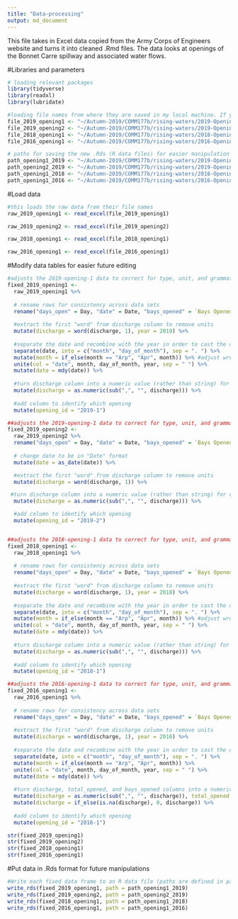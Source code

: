 ```yaml
---
title: "Data-processing"
output: md_document
---
```


This file takes in Excel data copied from the Army Corps of Engineers website and turns it into cleaned .Rmd files. The data looks at openings of the Bonnet Carre spillway and associated water flows.

#Libraries and parameters
```r
# loading relevant packages
library(tidyverse)
library(readxl)
library(lubridate)
```

```r
#loading file names from where they are saved in my local machine. If you want this code to run on your local machine, you must either: 1. create the exact following file structure under your Home, and clone the git repository to that directory, or 2. change each of these file names when running the program on your local machine.
file_2019_opening1 <- "~/Autumn-2019/COMM177b/rising-waters/2019-Opening1.xlsx"
file_2019_opening2 <- "~/Autumn-2019/COMM177b/rising-waters/2019-Opening2.xlsx"
file_2018_opening1 <- "~/Autumn-2019/COMM177b/rising-waters/2018-Opening1.xlsx"
file_2016_opening1 <- "~/Autumn-2019/COMM177b/rising-waters/2016-Opening1.xlsx"

# paths for saving the new .Rds (R data files) for easier manipulation
path_opening1_2019 <- "~/Autumn-2019/COMM177b/rising-waters/2019-Opening1.Rds"
path_opening2_2019 <- "~/Autumn-2019/COMM177b/rising-waters/2019-Opening2.Rds"
path_opening1_2018 <- "~/Autumn-2019/COMM177b/rising-waters/2018-Opening1.Rds"
path_opening1_2016 <- "~/Autumn-2019/COMM177b/rising-waters/2016-Opening1.Rds"
```

#Load data
```r
#this loads the raw data from their file names
raw_2019_opening1 <- read_excel(file_2019_opening1)

raw_2019_opening2 <- read_excel(file_2019_opening2)

raw_2018_opening1 <- read_excel(file_2018_opening1)

raw_2016_opening1 <- read_excel(file_2016_opening1)
```


#Modify data tables for easier future editing
```r
#adjusts the 2019-opening-1 data to correct for type, unit, and grammatical errors
fixed_2019_opening1 <- 
  raw_2019_opening1 %>%
  
  # rename rows for consistency across data sets
  rename("days_open" = Day, "date" = Date, "bays_opened" = `Bays Opened`, "total_opened" = `Total Opened`, "discharge" = Discharge) %>% 
  
  #extract the first "word" from discharge column to remove units
  mutate(discharge = word(discharge, 1), year = 2019) %>% 
  
  #separate the date and recombine with the year in order to cast the date into a more usable "date" data type
  separate(date, into = c("month", "day_of_month"), sep = ". ") %>% 
  mutate(month = if_else(month == "Arp", "Apr", month)) %>% #adjust wrongly inputted data fields
  unite(col = "date", month, day_of_month, year, sep = " ") %>% 
  mutate(date = mdy(date)) %>% 
  
  #turn discharge column into a numeric value (rather than string) for easier plotting
  mutate(discharge = as.numeric(sub(",", "", discharge))) %>% 
  
  #add column to identify which opening
  mutate(opening_id = "2019-1")

```

```r
##adjusts the 2019-opening-1 data to correct for type, unit, and grammatical errors
fixed_2019_opening2 <- 
  raw_2019_opening2 %>% 
  rename("days_open" = Day, "date" = Date, "bays_opened" = `Bays Opened`, "total_opened" = `Total Opened`, "discharge" = Discharge)  %>% 
  
  # change date to be in "Date" format
  mutate(date = as_date(date)) %>% 

  #extract the first "word" from discharge column to remove units
  mutate(discharge = word(discharge, 1)) %>% 

 #turn discharge column into a numeric value (rather than string) for easier plotting
  mutate(discharge = as.numeric(sub(",", "", discharge))) %>% 

  #add column to identify which opening
  mutate(opening_id = "2019-2")



```

```r
##adjusts the 2018-opening-1 data to correct for type, unit, and grammatical errors
fixed_2018_opening1 <- 
  raw_2018_opening1 %>%
  
  # rename rows for consistency across data sets
  rename("days_open" = Day, "date" = Date, "bays_opened" = `Bays Opened`, "total_opened" = `Total Opened`, "discharge" = Discharge) %>% 
  
  #extract the first "word" from discharge column to remove units
  mutate(discharge = word(discharge, 1), year = 2018) %>% 
  
  #separate the date and recombine with the year in order to cast the date into a more usable "date" data type
  separate(date, into = c("month", "day_of_month"), sep = ". ") %>% 
  mutate(month = if_else(month == "Arp", "Apr", month)) %>% #adjust wrongly inputted data fields
  unite(col = "date", month, day_of_month, year, sep = " ") %>% 
  mutate(date = mdy(date)) %>% 
  
  #turn discharge column into a numeric value (rather than string) for easier plotting
  mutate(discharge = as.numeric(sub(",", "", discharge))) %>% 
  
  #add column to identify which opening
  mutate(opening_id = "2018-1")

```

```r
##adjusts the 2016-opening-1 data to correct for type, unit, and grammatical errors
fixed_2016_opening1 <- 
  raw_2016_opening1 %>%
  
  # rename rows for consistency across data sets
  rename("days_open" = Day, "date" = Date, "bays_opened" = `Bays Opened`, "total_opened" = `Total Opened`, "discharge" = CFS) %>%
  
  #extract the first "word" from discharge column to remove units
  mutate(discharge = word(discharge, 1), year = 2016) %>% 
  
  #separate the date and recombine with the year in order to cast the date into a more usable "date" data type
  separate(date, into = c("month", "day_of_month"), sep = ". ") %>% 
  mutate(month = if_else(month == "Arp", "Apr", month)) %>% 
  unite(col = "date", month, day_of_month, year, sep = " ") %>% 
  mutate(date = mdy(date)) %>% 
  
  #turn discharge, total_opened, and bays_opened columns into a numeric value (rather than string) for easier plotting,
  mutate(discharge = as.numeric(sub(",", "", discharge)), total_opened = as.numeric(total_opened), bays_opened = as.numeric(bays_opened)) %>% 
  mutate(discharge = if_else(is.na(discharge), 0, discharge)) %>% 
  
  #add column to identify which opening
  mutate(opening_id = "2016-1")


```



```r

str(fixed_2019_opening1)
str(fixed_2019_opening2)
str(fixed_2018_opening1)
str(fixed_2016_opening1)
```

#Put data in .Rds format for future manipulations
```r
#Write each fixed data frame to an R data file (paths are defined in parameters above)
write_rds(fixed_2019_opening1, path = path_opening1_2019)
write_rds(fixed_2019_opening2, path = path_opening2_2019)
write_rds(fixed_2018_opening1, path = path_opening1_2018)
write_rds(fixed_2016_opening1, path = path_opening1_2016)
```


